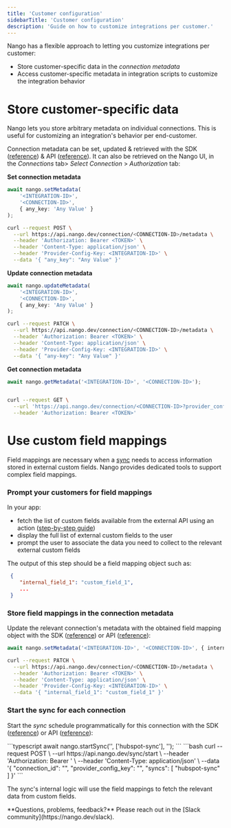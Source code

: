 ```yaml
---
title: 'Customer configuration'
sidebarTitle: 'Customer configuration'
description: 'Guide on how to customize integrations per customer.'
---
```


Nango has a flexible approach to letting you customize integrations per customer: 
- Store customer-specific data in the _connection metadata_
- Access customer-specific metadata in integration scripts to customize the integration behavior

# Store customer-specific data

Nango lets you store arbitrary metadata on individual connections. This is useful for customizing an integration's behavior per end-customer.

Connection metadata can be set, updated & retrieved with the SDK ([reference](/reference/sdks/node#set-connection-metadata)) & API ([reference](/reference/api/connection/set-metadata)). It can also be retrieved on the Nango UI, in the _Connections_ tab> _Select Connection_ > _Authorization_ tab:

**Set connection metadata**

<Tabs>
<Tab title="Node">

```typescript
await nango.setMetadata(
    '<INTEGRATION-ID>', 
    '<CONNECTION-ID>', 
    { any_key: 'Any Value' }
);
```
</Tab>

<Tab title="REST API">

```bash
curl --request POST \
  --url https://api.nango.dev/connection/<CONNECTION-ID>/metadata \
  --header 'Authorization: Bearer <TOKEN>' \
  --header 'Content-Type: application/json' \
  --header 'Provider-Config-Key: <INTEGRATION-ID>' \
  --data '{ "any_key": "Any Value" }'
```

</Tab>

</Tabs>

**Update connection metadata**

<Tabs>
<Tab title="Node">

```typescript
await nango.updateMetadata(
    '<INTEGRATION-ID>', 
    '<CONNECTION-ID>', 
    { any_key: 'Any Value' }
);
```
</Tab>

<Tab title="REST API">

```bash
curl --request PATCH \
  --url https://api.nango.dev/connection/<CONNECTION-ID>/metadata \
  --header 'Authorization: Bearer <TOKEN>' \
  --header 'Content-Type: application/json' \
  --header 'Provider-Config-Key: <INTEGRATION-ID>' \
  --data '{ "any-key": "Any Value" }'
```

</Tab>

</Tabs>

**Get connection metadata**

<Tabs>
<Tab title="Node">

```typescript
await nango.getMetadata('<INTEGRATION-ID>', '<CONNECTION-ID>');
```
</Tab>

<Tab title="REST API">

```bash

curl --request GET \
  --url 'https://api.nango.dev/connection/<CONNECTION-ID>?provider_config_key=<INTEGRATION-ID>' \
  --header 'Authorization: Bearer <TOKEN>'

```

</Tab>

</Tabs>

# Use custom field mappings

Field mappings are necessary when a [sync](/guides/syncs/overview) needs to access information stored in external custom fields. Nango provides dedicated tools to support complex field mappings.

### Prompt your customers for field mappings

In your app:
- fetch the list of custom fields available from the external API using an action ([step-by-step guide](/guides/actions/use-an-action))
- display the full list of external custom fields to the user
- prompt the user to associate the data you need to collect to the relevant external custom fields

The output of this step should be a field mapping object such as: 
```json
 {
    "internal_field_1": "custom_field_1",
    ...
 }
```

### Store field mappings in the connection metadata

Update the relevant connection's metadata with the obtained field mapping object with the SDK ([reference](/reference/sdks/node#set-connection-metadata)) or API ([reference](/reference/api/connection/set-metadata)): 
<Tabs>
<Tab title="Node">

```typescript
await nango.setMetadata('<INTEGRATION-ID>', '<CONNECTION-ID>', { internal_field_1: 'custom_field_1' });
```
</Tab>

<Tab title="REST API">

```bash
curl --request PATCH \
  --url https://api.nango.dev/connection/<CONNECTION-ID>/metadata \
  --header 'Authorization: Bearer <TOKEN>' \
  --header 'Content-Type: application/json' \
  --header 'Provider-Config-Key: <INTEGRATION-ID>' \
  --data '{ "internal_field_1": "custom_field_1" }'
```

</Tab>

</Tabs>

### Start the sync for each connection

Start the _sync_ schedule programmatically for this connection with the SDK ([reference](/reference/sdks/node#start-schedule-for-syncs)) or API ([reference](/reference/api/sync/start)): 

<Tabs>
<Tab title="Node">
```typescript
await nango.startSync('<INTEGRATION-ID>', ['hubspot-sync'], '<CONNECTION-ID>');
```
</Tab>
<Tab title="REST API">
```bash
curl --request POST \
  --url https://api.nango.dev/sync/start \
  --header 'Authorization: Bearer <TOKEN>' \
  --header 'Content-Type: application/json' \
  --data '{
  "connection_id": "<CONNECTION-ID>",
  "provider_config_key": "<INTEGRATION-ID>",
  "syncs": [ "hubspot-sync" ]
}'
```
</Tab>
</Tabs>

The sync's internal logic will use the field mappings to fetch the relevant data from custom fields.

<Tip>
    **Questions, problems, feedback?** Please reach out in the [Slack community](https://nango.dev/slack).
</Tip>